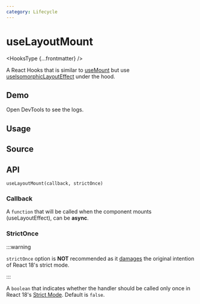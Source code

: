 ```yaml
---
category: Lifecycle
---
```


# useLayoutMount


<HooksType {...frontmatter} />

<Since version="v1.2.0" />

A React Hooks that is similar to [useMount](/reference/use-mount) but use [useIsomorphicLayoutEffect](/reference/use-isomorphic-layout-effect) under the hood.

## Demo

Open DevTools to see the logs.


<App />

## Usage



## Source


<Source />

## API

```tsx
useLayoutMount(callback, strictOnce)
```

### Callback

A `function` that will be called when the component mounts (useLayoutEffect), can be **async**.

### StrictOnce

:::warning

`strictOnce` option is **NOT** recommended as it [damages](https://react.dev/learn/synchronizing-with-effects#dont-use-refs-to-prevent-effects-from-firing) the original intention of React 18's strict mode.

:::

A `boolean` that indicates whether the handler should be called only once in React 18's [Strict Mode](https://react.dev/reference/react/StrictMode). Default is `false`.
